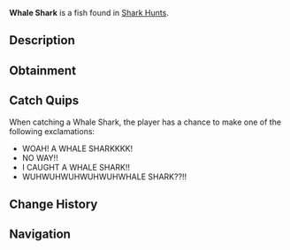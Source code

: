 {{FishInfobox
|image          = Whale Shark.png
|rarity         = Mythical
|sea            = First Sea
|location       = [[Ocean]]
|sublocation    = Shark Hunt
|sources        = Fishing Rod
|radar_location = 
|prog_speed     = -70
|xp             = 3000
|weather        = Clear
|time           = Day
|season         = Summer, Autumn
|bait           = Shrimp
|base_weight    = 10000
|base_value     = 6500
|weight_range   = 2000
|base_chance    = 0.01
|base_resil     = 50
}}
'''Whale Shark''' is a {{Rarity|Mythical}} fish found in [[Shark Hunt]]s.

== Description ==
{{Description|Whale Sharks are large but friendly sharks, as opposed to other sharks found in the Ocean. They are most active during the day, where they swim around in search of small organisms to eat. Despite being playful and harmless, they will still put up quite a hefty fight when hooked.|Bestiary Entry}}

== Obtainment ==
{{Description|Only rarely spotted in the oceans during a Shark Hunt near the Desolate Deep.|Bestiary Hint}}
{{Fish Availability|
Shark Hunt/Whale Shark
|top_rods      = 
Great Rod of Oscar\59348.74\354047.79;
Astralhook Rod\54871.14\368706.54;
Ethereal Prism Rod\54173.64\360949.34;
Leviathan's Fang Rod\53558.34\444379.59;
Seraphic Rod\52482.37\375500.39;
Destiny Rod\43085.45\301286.17;
Heaven's Rod\38539.11\321626.79;
Fang of the Eclipse\45842.51\377951.09;
No-Life Rod\50193.58\376290.49;
Challenger's Rod\47267.84\369166.2;
Azure Of Lagoon\35484.15\289096.79;
Rod Of The Forgotten Fang\47885.25\358104.95;
Rod Of The Depths\42057.89\318411.13;
Rod Of The Exalted One\42012.05\315848.15;
Zeus Rod\40434.94\320196.09;
Depthseeker Rod\37153.8\310083.93;
Avalanche Rod\33073.92\275837.52;
Volcanic Rod\31658.52\254514.84;
Steady Rod\10409.17\89708.42
|recommended   = Ethereal Prism Rod
}}

== Catch Quips ==
When catching a Whale Shark, the player has a chance to make one of the following exclamations:
* WOAH! A WHALE SHARKKKK!
* NO WAY!!
* I CAUGHT A WHALE SHARK!!
* WUHWUHWUHWUHWUHWHALE SHARK??!!

== Change History ==
{{Change History|{{subst:Current Version}}}}

== Navigation ==
{{Fish Navbox|Ocean}}